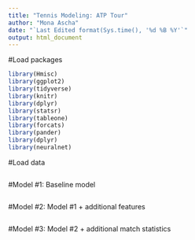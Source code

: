 ```yaml
---
title: "Tennis Modeling: ATP Tour"
author: "Mona Ascha"
date: "`Last Edited format(Sys.time(), '%d %B %Y'`"
output: html_document
---
```

#Load packages
```r

library(Hmisc)
library(ggplot2)
library(tidyverse)
library(knitr)
library(dplyr)
library(statsr)
library(tableone)
library(forcats)
library(pander)
library(dplyr)
library(neuralnet)

```

#Load data
```r

```

#Model #1: Baseline model
```r


```

#Model #2: Model #1 + additional features

```r

```

#Model #3: Model #2 + additional match statistics

```r

```
